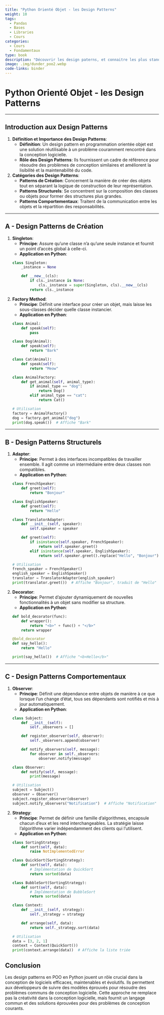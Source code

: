 ```yaml
---
title: "Python Orienté Objet - les Design Patterns"
weight: 10
tags:
  - Pandas
  - Bases
  - Libraries
  - Cours
categories:
  - Cours
  - Fondamentaux
type: book
description: "Découvrir les design paterns, et connaitre les plus standards"
image: .img/dunder_poo2.webp
code-links: binder
---
```


# Python Orienté Objet - les Design Patterns

---

## Introduction aux Design Patterns

1. **Définition et Importance des Design Patterns**:
    - **Définition**: Un design pattern en programmation orientée objet est une solution réutilisable à un problème couramment rencontré dans la conception logicielle. 
    - **Rôle des Design Patterns**: Ils fournissent un cadre de référence pour résoudre des problèmes de conception similaires et améliorent la lisibilité et la maintenabilité du code.

2. **Catégories des Design Patterns**:
    - **Patterns de Création**: Concernent la manière de créer des objets tout en séparant la logique de construction de leur représentation.
    - **Patterns Structurels**: Se concentrent sur la composition des classes ou objets pour former des structures plus grandes.
    - **Patterns Comportementaux**: Traitent de la communication entre les objets et la répartition des responsabilités.

---

## A - Design Patterns de Création

1. **Singleton**:
    - **Principe**: Assure qu'une classe n'a qu'une seule instance et fournit un point d'accès global à celle-ci.
    - **Application en Python**:

    ```python
    class Singleton:
        _instance = None

        def __new__(cls):
            if cls._instance is None:
                cls._instance = super(Singleton, cls).__new__(cls)
            return cls._instance
    ```

2. **Factory Method**:
    - **Principe**: Définit une interface pour créer un objet, mais laisse les sous-classes décider quelle classe instancier.
    - **Application en Python**:

    ```python
    class Animal:
        def speak(self):
            pass

    class Dog(Animal):
        def speak(self):
            return "Bark"

    class Cat(Animal):
        def speak(self):
            return "Meow"

    class AnimalFactory:
        def get_animal(self, animal_type):
            if animal_type == "dog":
                return Dog()
            elif animal_type == "cat":
                return Cat()

    # Utilisation
    factory = AnimalFactory()
    dog = factory.get_animal("dog")
    print(dog.speak())  # Affiche "Bark"
    ```

---

## B - Design Patterns Structurels

1. **Adapter**:
    - **Principe**: Permet à des interfaces incompatibles de travailler ensemble. Il agit comme un intermédiaire entre deux classes non compatibles.
    - **Application en Python**:

    ```python
    class FrenchSpeaker:
        def greet(self):
            return "Bonjour"

    class EnglishSpeaker:
        def greet(self):
            return "Hello"

    class TranslatorAdapter:
        def __init__(self, speaker):
            self.speaker = speaker

        def greet(self):
            if isinstance(self.speaker, FrenchSpeaker):
                return self.speaker.greet()
            elif isinstance(self.speaker, EnglishSpeaker):
                return self.speaker.greet().replace("Hello", "Bonjour")

    # Utilisation
    french_speaker = FrenchSpeaker()
    english_speaker = EnglishSpeaker()
    translator = TranslatorAdapter(english_speaker)
    print(translator.greet())  # Affiche "Bonjour", traduit de "Hello"
    ```

2. **Decorator**:
    - **Principe**: Permet d'ajouter dynamiquement de nouvelles fonctionnalités à un objet sans modifier sa structure.
    - **Application en Python**:

    ```python
    def bold_decorator(func):
        def wrapper():
            return "<b>" + func() + "</b>"
        return wrapper

    @bold_decorator
    def say_hello():
        return "Hello"

    print(say_hello())  # Affiche "<b>Hello</b>"
    ```

---

## C - Design Patterns Comportementaux

1. **Observer**:
    - **Principe**: Définit une dépendance entre objets de manière à ce que lorsque l'un change d'état, tous ses dépendants sont notifiés et mis à jour automatiquement.
    - **Application en Python**:

    ```python
    class Subject:
        def __init__(self):
            self._observers = []

        def register_observer(self, observer):
            self._observers.append(observer)

        def notify_observers(self, message):
            for observer in self._observers:
                observer.notify(message)

    class Observer:
        def notify(self, message):
            print(message)

    # Utilisation
    subject = Subject()
    observer = Observer()
    subject.register_observer(observer)
    subject.notify_observers("Notification")  # Affiche "Notification"
    ```

2. **Strategy**:
    - **Principe**: Permet de définir une famille d'algorithmes, encapsule chacun d'eux et les rend interchangeables. La stratégie laisse l'algorithme varier indépendamment des clients qui l'utilisent.
    - **Application en Python**:

    ```python
    class SortingStrategy:
        def sort(self, data):
            raise NotImplementedError

    class QuickSort(SortingStrategy):
        def sort(self, data):
            # Implémentation de QuickSort
            return sorted(data)

    class BubbleSort(SortingStrategy):
        def sort(self, data):
            # Implémentation de BubbleSort
            return sorted(data)

    class Context:
        def __init__(self, strategy):
            self._strategy = strategy

        def arrange(self, data):
            return self._strategy.sort(data)

    # Utilisation
    data = [3, 2, 1]
    context = Context(QuickSort())
    print(context.arrange(data))  # Affiche la liste triée
    ```

## Conclusion

Les design patterns en POO en Python jouent un rôle crucial dans la conception de logiciels efficaces, maintenables et évolutifs. Ils permettent aux développeurs de suivre des modèles éprouvés pour résoudre des problèmes communs de conception logicielle. Cette approche ne remplace pas la créativité dans la conception logicielle, mais fournit un langage commun et des solutions éprouvées pour des problèmes de conception courants.